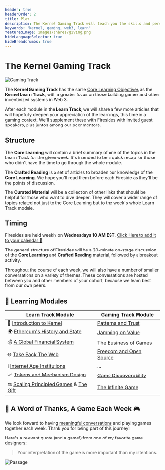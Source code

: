 ```yaml
---
header: true
headerOrder: 2
title: Play
description: The Kernel Gaming Track will teach you the skills and perspectives required to build games that allow us all to play increasingly principled infinite games with one another.
keywords: "kernel, gaming, web3, learn"
featuredImage: images/shares/giving.png
hideLanguageSelector: true
hideBreadcrumbs: true
---
```


# The Kernel Gaming Track

![Gaming Track](/images/gaming-img/gaming_track.jpg)

The **Kernel Gaming Track** has the same [Core Learning Objectives](/start/#kernel-principles) as the **Kernel Learn Track**, with a greater focus on those building games and other incentivized systems in Web 3. 

After each module in the **Learn Track**, we will share a few more articles that will hopefully deepen your appreciation of the learnings, this time in a gaming context. We'll supplement these with Firesides with invited guest speakers, plus juntos among our peer mentors.

## Structure

<Process>

The **Core Learning** will contain a brief summary of one of the topics in the Learn Track for the given week. It's intended to be a quick recap for those who didn't have the time to go through the whole module.

The **Crafted Reading** is a set of articles to broaden our knowledge of the **Core Learning**. We hope you'll read them before each Fireside as they'll be the points of discussion.

The **Curated Material** will be a collection of other links that should be helpful for those who want to dive deeper. They will cover a wider range of topics related not just to the Core Learning but to the week's whole Learn Track module.

</Process>

## Timing

<Process>

Firesides are held weekly on **Wednesdays 10 AM EST**. [Click Here to add it to your calendar 📅](https://www.addevent.com/calendar/RU314582)

The general structure of Firesides will be a 20-minute on-stage discussion of the **Core Learning** and **Crafted Reading** material, followed by a breakout activity.

Throughout the course of each week, we will also have a number of smaller conversations on a variety of themes. These conversations are hosted between you and other members of your cohort, because we learn best from our own peers.

</Process>

## 📖 Learning Modules

Learn Track Module | Gaming Track Module  |
----- | --------        | 
🌠 [Introduction to Kernel](/learn/module-0)       | [Patterns and Trust](/track-gaming/module-0/) |
🌍 [Ethereum's History and State](/learn/module-1) | [Jamming on Value](/track-gaming/module-1/) |
💰 [A Global Financial System](/learn/module-2)    | [The Business of Games](/track-gaming/module-2/) |
🌐 [Take Back The Web](/learn/module-3)            |  [Freedom and Open Source](/track-gaming/module-3/) |
ℹ️ [Internet Age Institutions](/learn/module-4)      | ... | 
📈 [Tokens and Mechanism Design](/learn/module-5)  | [Game Discoverability](/track-gaming/module-5/) |
⚖️  [Scaling Principled Games](/learn/module-6) & [The Gift](/learn/module-7)    | [The Infinite Game](/track-gaming/module-6/) |

## 🙏 A Word of Thanks, A Game Each Week 🎮

We look forward to having [meaningful conversations](/learn/module-0/#cultured-conversation) and playing games together each week. Thank you for being part of this journey! 

Here's a relevant quote (and a game!) from one of my favorite game designers:

> <Link to="https://tinyurl.com/interpret-the-game">Your interpretation of the game is more important than my intentions.</Link>

<Link to="https://tinyurl.com/interpret-the-game">
    <Image alt="Passage" src="/images/gaming-img/passage.png" />
</Link>
